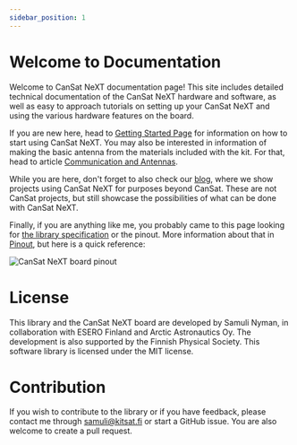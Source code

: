 ---
sidebar_position: 1
---

# Welcome to Documentation

Welcome to CanSat NeXT documentation page! This site includes detailed technical documentation of the CanSat NeXT hardware and software, as well as easy to approach tutorials on setting up your CanSat NeXT and using the various hardware features on the board.

If you are new here, head to [Getting Started Page](./course/course.md) for information on how to start using CanSat NeXT. You may also be interested in information of making the basic antenna from the materials included with the kit. For that, head to article [Communication and Antennas](./CanSat-hardware/communication).

While you are here, don't forget to also check our [blog](./../blog/), where we show projects using CanSat NeXT for purposes beyond CanSat. These are not CanSat projects, but still showcase the possibilities of what can be done with CanSat NeXT.

Finally, if you are anything like me, you probably came to this page looking for [the library specification](./CanSat-software/library_specification) or the pinout. More information about that in [Pinout](./CanSat-hardware/pin_out), but here is a quick reference:

![CanSat NeXT board pinout](./CanSat-hardware/img/pinout.png)

# License

This library and the CanSat NeXT board are developed by Samuli Nyman, in collaboration with ESERO Finland and Arctic Astronautics Oy. The development is also supported by the Finnish Physical Society. This software library is licensed under the MIT license.

# Contribution

If you wish to contribute to the library or if you have feedback, please contact me through samuli@kitsat.fi or start a GitHub issue. You are also welcome to create a pull request.